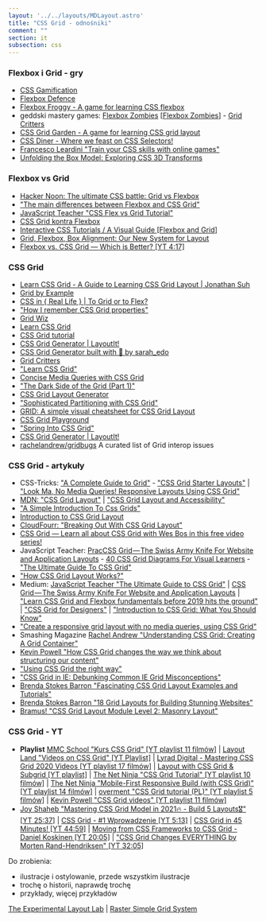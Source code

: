 ```yaml
---
layout: '../../layouts/MDLayout.astro'
title: "CSS Grid - odnośniki"
comment: ""
section: it
subsection: css
---
```


### Flexbox i Grid - gry

- [CSS Gamification](https://hashnode.com/series/css-gamification-ckf3vx90200nvbos155s997if)
- [Flexbox Defence](http://www.flexboxdefense.com/)
- [Flexbox Froggy - A game for learning CSS flexbox](https://flexboxfroggy.com/#pl)
- geddski mastery games: [Flexbox Zombies](https://flexboxzombies.com/p/flexbox-zombies) [[Flexbox Zombies](https://mastery.games/p/flexbox-zombies)] - [Grid Critters](https://gridcritters.com)
- [CSS Grid Garden - A game for learning CSS grid layout](https://cssgridgarden.com/)
- [CSS Diner - Where we feast on CSS Selectors!](https://flukeout.github.io)
- [Francesco Leardini "Train your CSS skills with online games"](https://itnext.io/train-your-css-skills-with-online-games-11067129338a)
- [Unfolding the Box Model: Exploring CSS 3D Transforms](https://rupl.github.io/unfold/)

### Flexbox vs Grid

- [Hacker Noon: The ultimate CSS battle: Grid vs Flexbox](https://hackernoon.com/the-ultimate-css-battle-grid-vs-flexbox-d40da0449faf)
- ["The main differences between Flexbox and CSS Grid"](https://medium.freecodecamp.org/the-main-differences-between-flexbox-and-css-grid-667c03461d2b)
- [JavaScript Teacher "CSS Flex vs Grid Tutorial"](https://medium.com/@js_tut/css-flex-vs-grid-tutorial-ffb92e115a98)
- [CSS Grid kontra Flexbox](http://sowaprogramuje.pl/css-grid-kontra-flexbox/)
- [Interactive CSS Tutorials / A Visual Guide [Flexbox and Grid]](http://www.csstutorial.org)
- [Grid, Flexbox, Box Alignment: Our New System for Layout](https://24ways.org/2015/grid-flexbox-box-alignment-our-new-system-for-layout/)
- [Flexbox vs. CSS Grid — Which is Better? [YT 4:17]](https://www.youtube.com/watch?v=hs3piaN4b5I)

### CSS Grid

- [Learn CSS Grid - A Guide to Learning CSS Grid Layout | Jonathan Suh](http://learncssgrid.com/)
- [Grid by Example](https://gridbyexample.com/)
- [CSS in \{ Real Life } | To Grid or to Flex?](https://css-irl.info)
- ["How I remember CSS Grid properties"](https://zellwk.com/blog/remember-css-grid-properties/)
- [Grid Wiz](https://grid-wiz.now.sh)
- [Learn CSS Grid](https://learncssgrid.com/)
- [CSS Grid tutorial](https://www.blog.duomly.com/css-grid-tutorial/)
- [CSS Grid Generator | LayoutIt!](https://grid.layoutit.com/)
- [CSS Grid Generator built with 🌮 by sarah\_edo](https://cssgrid-generator.netlify.com/)
- [Grid Critters](http://www.gridcritters.com/)
- ["Learn CSS Grid"](http://jensimmons.com/post/feb-27-2017/learn-css-grid)
- [Concise Media Queries with CSS Grid](https://thoughtbot.com/blog/concise-media-queries-with-css-grid)
- ["The Dark Side of the Grid (Part 1)"](https://www.matuzo.at/blog/the-dark-side-of-the-grid/)
- [CSS Grid Layout Generator](https://css-grid-layout-generator.pw)
- ["Sophisticated Partitioning with CSS Grid"](https://v6.robweychert.com/blog/2019/03/css-grid-sophisticated-partitioning/)
- [GRID: A simple visual cheatsheet for CSS Grid Layout](http://grid.malven.co)
- [CSS Grid Playground](https://michalgrochowski.github.io/grid-playground/dist/)
- ["Spring Into CSS Grid"](http://jonibologna.com/spring-into-css-grid/)
- [CSS Grid Generator | LayoutIt!](https://www.layoutit.com/grid)
- [rachelandrew/gridbugs](https://github.com/rachelandrew/gridbugs) A curated list of Grid interop issues

### CSS Grid - artykuły

- CSS-Tricks: ["A Complete Guide to Grid"](https://css-tricks.com/snippets/css/complete-guide-grid/) - ["CSS Grid Starter Layouts"](https://css-tricks.com/snippets/css/css-grid-starter-layouts/) | ["Look Ma, No Media Queries! Responsive Layouts Using CSS Grid"](https://css-tricks.com/look-ma-no-media-queries-responsive-layouts-using-css-grid/)
- [MDN: "CSS Grid Layout"](https://developer.mozilla.org/en-US/docs/Web/CSS/CSS_Grid_Layout) | ["CSS Grid Layout and Accessibility"](https://developer.mozilla.org/en-US/docs/Web/CSS/CSS_Grid_Layout/CSS_Grid_Layout_and_Accessibility)
- ["A Simple Introduction To Css Grids"](https://torquemag.io/2018/08/css-grids/)
- [Introduction to CSS Grid Layout](https://mozilladevelopers.github.io/playground/css-grid)
- [CloudFourr: "Breaking Out With CSS Grid Layout"](https://cloudfour.com/thinks/breaking-out-with-css-grid-layout/)
- [CSS Grid — Learn all about CSS Grid with Wes Bos in this free video series!](https://cssgrid.io/)
- JavaScript Teacher: [PracCSS Grid — The Swiss Army Knife For Website and Application Layouts](https://medium.com/@js_tut/css-grid-the-swiss-army-knife-for-cutting-website-and-application-layouts-c1bd7a6b4e56) - [40 CSS Grid Diagrams For Visual Learners](http://www.csstutorial.org/css-grid-tutorial.html) - ["The Ultimate Guide To CSS Grid"](https://semicolon.hashnode.dev/css-grid-tutorial)
- ["How CSS Grid Layout Works?"](https://tutorial.tips/css-grid-layout)
- Medium: [JavaScript Teacher "The Ultimate Guide to CSS Grid"](https://www.freecodecamp.org/news/complete-css-grid-tutorial/) | [CSS Grid — The Swiss Army Knife For Website and Application Layouts](https://medium.com/@js_tut/css-grid-the-swiss-army-knife-for-cutting-website-and-application-layouts-c1bd7a6b4e56) | ["Learn CSS Grid and Flexbox fundamentals before 2019 hits the ground"](https://medium.com/@shuvohabib/learn-css-grid-and-flexbox-fundamentals-before-2019-hits-the-ground-765010c6e21f) | ["CSS Grid for Designers"](https://open.nytimes.com/css-grid-for-designers-f74a883b98f5) | ["Introduction to CSS Grid: What You Should Know"](https://dev.to/karaluton/introduction-to-css-grid-what-you-should-know-52np)
- ["Create a responsive grid layout with no media queries, using CSS Grid"](https://andy-bell.design/wrote/create-a-responsive-grid-layout-with-no-media-queries-using-css-grid/)
- Smashing Magazine [Rachel Andrew "Understanding CSS Grid: Creating A Grid Container"](https://www.smashingmagazine.com/2020/01/understanding-css-grid-container/)
- [Kevin Powell "How CSS Grid changes the way we think about structuring our content"](https://www.freecodecamp.org/news/css-grid-changes-how-we-can-think-about-structuring-our-content/)
- ["Using CSS Grid the right way"](https://vgpena.github.io/using-css-grid-the-right-way/)
- ["CSS Grid in IE: Debunking Common IE Grid Misconceptions"](https://css-tricks.com/css-grid-in-ie-debunking-common-ie-grid-misconceptions/)
- [Brenda Stokes Barron "Fascinating CSS Grid Layout Examples and Tutorials"](https://1stwebdesigner.com/fascinating-css-grid-layout-examples-and-tutorials/?ref=webdesignernews.com)
- [Brenda Stokes Barron "18 Grid Layouts for Building Stunning Websites"](https://1stwebdesigner.com/18-grid-layouts-for-building-stunning-websites/)
- [Bramus! "CSS Grid Layout Module Level 2: Masonry Layout"](https://www.bram.us/2020/05/04/css-grid-layout-module-level-2-masonry-layout/)

### CSS Grid - YT

- **Playlist** [MMC School "Kurs CSS Grid" [YT playlist 11 filmów]](https://www.youtube.com/playlist?list=PLxv_3XVN6Gc2Ki7m4H4vJAnDpnwysjD7C) | [Layout Land "Videos on CSS Grid" [YT Playlist]](https://www.youtube.com/playlist?list=PLbSquHt1VCf1x_-1ytlVMT0AMwADlWtc1) | [Lyrad Digital - Mastering CSS Grid 2020 Videos [YT playlist 17 filmów]](https://www.youtube.com/playlist?list=PLsS7rcLJIvNOlBQ5VdYQEyo5XYGJUnykM) | [Layout with CSS Grid & Subgrid [YT playlist]](https://www.youtube.com/playlist?list=PLgjjGlfBflIQG5Oef4Y1BEr5EDNRUFwqC) | [The Net Ninja "CSS Grid Tutorial" [YT playlist 10 filmów]](https://www.youtube.com/playlist?list=PL4cUxeGkcC9itC4TxYMzFCfveyutyPOCY) | [The Net Ninja "Mobile-First Responsive Build (with CSS Grid)" [YT playlist 14 filmów]](https://www.youtube.com/playlist?list=PL4cUxeGkcC9hH1tAjyUPZPjbj-7s200a4) | [overment "CSS Grid tutorial (PL)" [YT playlist 5 filmów]](https://www.youtube.com/playlist?list=PLjHmWifVUNMI4YQLa6lDbVd1D2uYCdc5Z) | [Kevin Powell "CSS Grid videos" [YT playlist 11 filmów]](https://www.youtube.com/playlist?list=PL4-IK0AVhVjPv5tfS82UF_iQgFp4Bl998)
- [Joy Shaheb "Mastering CSS Grid Model in 2021🔥 - Build 5 Layouts🎖️" [YT 25:37]](https://www.youtube.com/watch?v=OtpDP8k-2iM) | [CSS Grid - #1 Wprowadzenie [YT 5:13]](https://www.youtube.com/watch?v=MXfkGEUeLig) | [CSS Grid in 45 Minutes! [YT 44:59]](https://www.youtube.com/watch?v=DCZdCKjnBCs) | [Moving from CSS Frameworks to CSS Grid - Daniel Koskinen [YT 20:05]](https://www.youtube.com/watch?v=74cDTivNIzU) | ["CSS Grid Changes EVERYTHING by Morten Rand-Hendriksen" [YT 32:05]](https://www.youtube.com/watch?v=nEKb0fMSerw&feature=youtu.be)

Do zrobienia:

- ilustracje i ostylowanie, przede wszystkim ilustracje
- trochę o historii, naprawdę trochę
- przykłady, więcej przykładów

[The Experimental Layout Lab](https://labs.jensimmons.com) | [Raster Simple Grid System](https://rsms.me/raster/)
